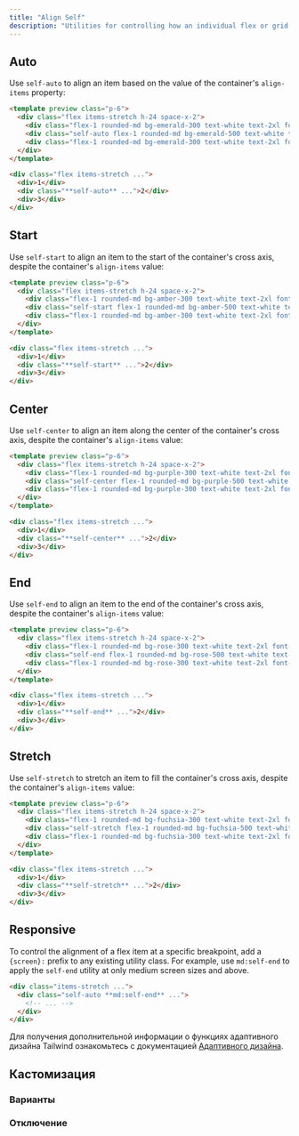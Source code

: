 ```yaml
---
title: "Align Self"
description: "Utilities for controlling how an individual flex or grid item is positioned along its container's cross axis."
---
```




## Auto

Use `self-auto` to align an item based on the value of the container's `align-items` property:

```html emerald
<template preview class="p-6">
  <div class="flex items-stretch h-24 space-x-2">
    <div class="flex-1 rounded-md bg-emerald-300 text-white text-2xl font-extrabold flex items-center justify-center">1</div>
    <div class="self-auto flex-1 rounded-md bg-emerald-500 text-white text-2xl font-extrabold flex items-center justify-center">2</div>
    <div class="flex-1 rounded-md bg-emerald-300 text-white text-2xl font-extrabold flex items-center justify-center">3</div>
  </div>
</template>

<div class="flex items-stretch ...">
  <div>1</div>
  <div class="**self-auto** ...">2</div>
  <div>3</div>
</div>
```

## Start

Use `self-start` to align an item to the start of the container's cross axis, despite the container's `align-items` value:

```html amber
<template preview class="p-6">
  <div class="flex items-stretch h-24 space-x-2">
    <div class="flex-1 rounded-md bg-amber-300 text-white text-2xl font-extrabold flex items-center justify-center">1</div>
    <div class="self-start flex-1 rounded-md bg-amber-500 text-white text-2xl font-extrabold flex items-center justify-center py-3">2</div>
    <div class="flex-1 rounded-md bg-amber-300 text-white text-2xl font-extrabold flex items-center justify-center">3</div>
  </div>
</template>

<div class="flex items-stretch ...">
  <div>1</div>
  <div class="**self-start** ...">2</div>
  <div>3</div>
</div>
```

## Center

Use `self-center` to align an item along the center of the container's cross axis, despite the container's `align-items` value:

```html purple
<template preview class="p-6">
  <div class="flex items-stretch h-24 space-x-2">
    <div class="flex-1 rounded-md bg-purple-300 text-white text-2xl font-extrabold flex items-center justify-center">1</div>
    <div class="self-center flex-1 rounded-md bg-purple-500 text-white text-2xl font-extrabold flex items-center justify-center py-3">2</div>
    <div class="flex-1 rounded-md bg-purple-300 text-white text-2xl font-extrabold flex items-center justify-center">3</div>
  </div>
</template>

<div class="flex items-stretch ...">
  <div>1</div>
  <div class="**self-center** ...">2</div>
  <div>3</div>
</div>
```

## End

Use `self-end` to align an item to the end of the container's cross axis, despite the container's `align-items` value:

```html rose
<template preview class="p-6">
  <div class="flex items-stretch h-24 space-x-2">
    <div class="flex-1 rounded-md bg-rose-300 text-white text-2xl font-extrabold flex items-center justify-center">1</div>
    <div class="self-end flex-1 rounded-md bg-rose-500 text-white text-2xl font-extrabold flex items-center justify-center py-3">2</div>
    <div class="flex-1 rounded-md bg-rose-300 text-white text-2xl font-extrabold flex items-center justify-center">3</div>
  </div>
</template>

<div class="flex items-stretch ...">
  <div>1</div>
  <div class="**self-end** ...">2</div>
  <div>3</div>
</div>
```

## Stretch

Use `self-stretch` to stretch an item to fill the container's cross axis, despite the container's `align-items` value:

```html fuchsia
<template preview class="p-6">
  <div class="flex items-stretch h-24 space-x-2">
    <div class="flex-1 rounded-md bg-fuchsia-300 text-white text-2xl font-extrabold flex items-center justify-center">1</div>
    <div class="self-stretch flex-1 rounded-md bg-fuchsia-500 text-white text-2xl font-extrabold flex items-center justify-center py-3">2</div>
    <div class="flex-1 rounded-md bg-fuchsia-300 text-white text-2xl font-extrabold flex items-center justify-center">3</div>
  </div>
</template>

<div class="flex items-stretch ...">
  <div>1</div>
  <div class="**self-stretch** ...">2</div>
  <div>3</div>
</div>
```

## Responsive

To control the alignment of a flex item at a specific breakpoint, add a `{screen}:` prefix to any existing utility class. For example, use `md:self-end` to apply the `self-end` utility at only medium screen sizes and above.

```html
<div class="items-stretch ...">
  <div class="self-auto **md:self-end** ...">
    <!-- ... -->
  </div>
</div>
```

Для получения дополнительной информации о функциях адаптивного дизайна Tailwind ознакомьтесь с документацией [Адаптивного дизайна](/docs/responsive-design).

## Кастомизация

### Варианты

<Variants plugin="alignSelf" name="align-self" />

### Отключение

<Disabling plugin="alignSelf" name="align-self" />
